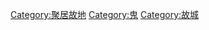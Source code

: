 {{catmore|鬼鎮}}
{{Commonscat|Ghost towns}}

[[Category:聚居故地|Category:聚居故地]]
[[Category:鬼|Category:鬼]]
[[Category:故城|Category:故城]]